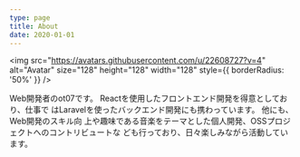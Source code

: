```yaml
---
type: page
title: About
date: 2020-01-01
---
```


<img
  src="https://avatars.githubusercontent.com/u/22608727?v=4"
  alt="Avatar"
  size="128"
  height="128"
  width="128"
  style={{ borderRadius: '50%' }}
/>

Web開発者のot07です。 Reactを使用したフロントエンド開発を得意としており、仕事で
はLaravelを使ったバックエンド開発にも携わっています。 他にも、Web開発のスキル向
上や趣味である音楽をテーマとした個人開発、OSSプロジェクトへのコントリビュートな
ども行っており、日々楽しみながら活動しています。
